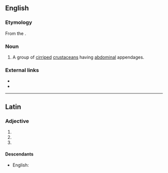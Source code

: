 {{also|Abdominalia}}
==English==

===Etymology===
From the {{etyl|la|en}}.

===Noun===
{{en-noun|-}}

# {{label|en|zoology}} A group of [[cirriped]] [[crustacean]]s having [[abdominal]] appendages.

===External links===
* {{projectlink|wikipedia}}
* {{specieslite}}

----

==Latin==

===Adjective===
{{la-adj-form|abdominālia}}

# {{inflection of|abdominālis||nom|n|p|lang=la}}
# {{inflection of|abdominālis||acc|n|p|lang=la}}
# {{inflection of|abdominālis||voc|n|p|lang=la}}

====Descendants====
* English: {{l|en|abdominalia}}